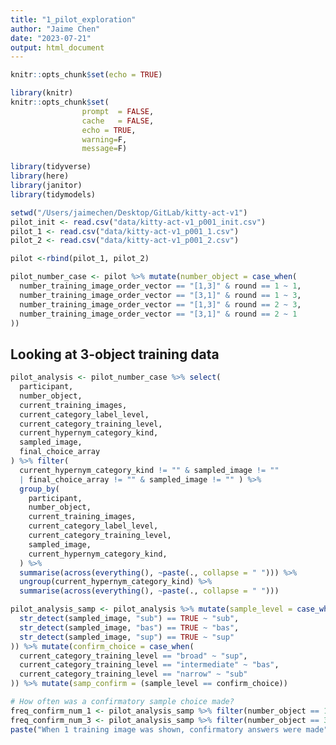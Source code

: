 ```yaml
---
title: "1_pilot_exploration"
author: "Jaime Chen"
date: "2023-07-21"
output: html_document
---
```


```r
knitr::opts_chunk$set(echo = TRUE)
```

```r
library(knitr)
knitr::opts_chunk$set(
                prompt  = FALSE,
                cache   = FALSE,
                echo = TRUE,
                warning=F,
                message=F)

library(tidyverse)
library(here)
library(janitor)
library(tidymodels)
```

```r
setwd("/Users/jaimechen/Desktop/GitLab/kitty-act-v1")
pilot_init <- read.csv("data/kitty-act-v1_p001_init.csv")
pilot_1 <- read.csv("data/kitty-act-v1_p001_1.csv")
pilot_2 <- read.csv("data/kitty-act-v1_p001_2.csv")

pilot <-rbind(pilot_1, pilot_2)
```

```r
pilot_number_case <- pilot %>% mutate(number_object = case_when(
  number_training_image_order_vector == "[1,3]" & round == 1 ~ 1,
  number_training_image_order_vector == "[3,1]" & round == 1 ~ 3,
  number_training_image_order_vector == "[1,3]" & round == 2 ~ 3,
  number_training_image_order_vector == "[3,1]" & round == 2 ~ 1
))
```

## Looking at 3-object training data

```r
pilot_analysis <- pilot_number_case %>% select(
  participant,
  number_object,
  current_training_images,
  current_category_label_level,
  current_category_training_level,
  current_hypernym_category_kind,
  sampled_image,
  final_choice_array
) %>% filter(
  current_hypernym_category_kind != "" & sampled_image != "" 
  | final_choice_array != "" & sampled_image != "" ) %>% 
  group_by(
    participant,
    number_object,
    current_training_images,
    current_category_label_level,
    current_category_training_level,
    sampled_image,
    current_hypernym_category_kind,
  ) %>% 
  summarise(across(everything(), ~paste(., collapse = " "))) %>%
  ungroup(current_hypernym_category_kind) %>% 
  summarise(across(everything(), ~paste(., collapse = " ")))

pilot_analysis_samp <- pilot_analysis %>% mutate(sample_level = case_when(
  str_detect(sampled_image, "sub") == TRUE ~ "sub",
  str_detect(sampled_image, "bas") == TRUE ~ "bas",
  str_detect(sampled_image, "sup") == TRUE ~ "sup"
)) %>% mutate(confirm_choice = case_when(
  current_category_training_level == "broad" ~ "sup",
  current_category_training_level == "intermediate" ~ "bas",
  current_category_training_level == "narrow" ~ "sub"
)) %>% mutate(samp_confirm = (sample_level == confirm_choice))

# How often was a confirmatory sample choice made?
freq_confirm_num_1 <- pilot_analysis_samp %>% filter(number_object == 1) %>% pull(samp_confirm) %>% mean()*100
freq_confirm_num_3 <- pilot_analysis_samp %>% filter(number_object == 3) %>% pull(samp_confirm) %>% mean()*100
paste("When 1 training image was shown, confirmatory answers were made", round(freq_confirm_num_1, digits = 2), "% of the time. When 3 training images were shown, confirmatory answers were made", round(freq_confirm_num_3, digits = 2), "% of the time.")
```